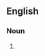 {{also|Blitzkriegs}}

==English==

===Noun===
{{head|en|noun plural form}}

# {{plural of|blitzkrieg|lang=en}}